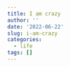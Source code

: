 ```yaml
---
title: I am crazy
author: ''
date: '2022-06-22'
slug: i-am-crazy
categories:
  - life
tags: []
---
```

